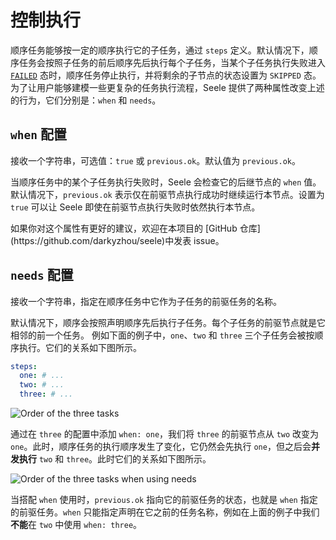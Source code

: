 
# 控制执行

顺序任务能够按一定的顺序执行它的子任务，通过 `steps` 定义。默认情况下，顺序任务会按照子任务的前后顺序先后执行每个子任务，当某个子任务执行失败进入
[`FAILED`](/tasks/states) 态时，顺序任务停止执行，并将剩余的子节点的状态设置为 `SKIPPED` 态。为了让用户能够建模一些更复杂的任务执行流程，Seele 提供了两种属性改变上述的行为，它们分别是：`when` 和 `needs`。

## `when` 配置

接收一个字符串，可选值：`true` 或 `previous.ok`。默认值为 `previous.ok`。

当顺序任务中的某个子任务执行失败时，Seele 会检查它的后继节点的 `when` 值。默认情况下，`previous.ok` 表示仅在前驱节点执行成功时继续运行本节点。设置为 `true` 可以让 Seele 即使在前驱节点执行失败时依然执行本节点。

<Callout type="info">
  如果你对这个属性有更好的建议，欢迎在本项目的 [GitHub 仓库](https://github.com/darkyzhou/seele)中发表 issue。
</Callout>

## `needs` 配置

接收一个字符串，指定在顺序任务中它作为子任务的前驱任务的名称。

默认情况下，顺序会按照声明顺序先后执行子任务。每个子任务的前驱节点就是它相邻的前一个任务。
例如下面的例子中，`one`、`two` 和 `three` 三个子任务会被按顺序执行。它们的关系如下图所示。

```yaml
steps:
  one: # ...
  two: # ...
  three: # ...
```

![Order of the three tasks](/order-1.png)

通过在 `three` 的配置中添加 `when: one`，我们将 `three` 的前驱节点从 `two` 改变为 `one`。此时，顺序任务的执行顺序发生了变化，它仍然会先执行
`one`，但之后会**并发执行** `two` 和 `three`。此时它们的关系如下图所示。

![Order of the three tasks when using needs](/order-2.png)

当搭配 `when` 使用时，`previous.ok` 指向它的前驱任务的状态，也就是 `when` 指定的前驱任务。`when`
只能指定声明在它之前的任务名称，例如在上面的例子中我们**不能**在 `two` 中使用 `when: three`。


